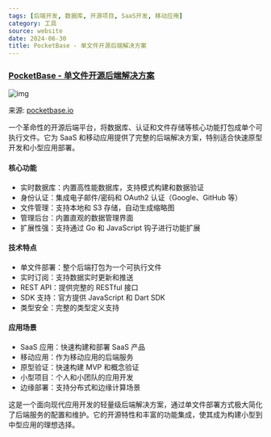 ```yaml
---
tags: [后端开发, 数据库, 开源项目, SaaS开发, 移动应用]
category: 工具
source: website
date: 2024-06-30
title: PocketBase - 单文件开源后端解决方案
---
```


### [PocketBase - 单文件开源后端解决方案](https://pocketbase.io/)

![img](https://img.mengpeng.tech/i/2024/12/08/675506d934295.webp)

来源: [pocketbase.io](https://pocketbase.io/)

一个革命性的开源后端平台，将数据库、认证和文件存储等核心功能打包成单个可执行文件。它为 SaaS 和移动应用提供了完整的后端解决方案，特别适合快速原型开发和小型应用部署。

#### 核心功能
- 实时数据库：内置高性能数据库，支持模式构建和数据验证
- 身份认证：集成电子邮件/密码和 OAuth2 认证（Google、GitHub 等）
- 文件管理：支持本地和 S3 存储，自动生成缩略图
- 管理后台：内置直观的数据管理界面
- 扩展性强：支持通过 Go 和 JavaScript 钩子进行功能扩展

#### 技术特点
- 单文件部署：整个后端打包为一个可执行文件
- 实时订阅：支持数据实时更新和推送
- REST API：提供完整的 RESTful 接口
- SDK 支持：官方提供 JavaScript 和 Dart SDK
- 类型安全：完整的类型定义支持

#### 应用场景
- SaaS 应用：快速构建和部署 SaaS 产品
- 移动应用：作为移动应用的后端服务
- 原型验证：快速构建 MVP 和概念验证
- 小型项目：个人和小团队的应用开发
- 边缘部署：支持分布式和边缘计算场景

这是一个面向现代应用开发的轻量级后端解决方案，通过单文件部署方式极大简化了后端服务的配置和维护。它的开源特性和丰富的功能集成，使其成为构建小型到中型应用的理想选择。 